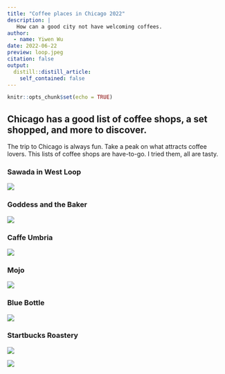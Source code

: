 ```yaml
---
title: "Coffee places in Chicago 2022"
description: |
   How can a good city not have welcoming coffees. 
author:
  - name: Yiwen Wu
date: 2022-06-22
preview: loop.jpeg
citation: false
output:
  distill::distill_article:
    self_contained: false
---
```


```r
knitr::opts_chunk$set(echo = TRUE)
```


## Chicago has a good list of coffee shops, a set shopped, and more to discover. 

The trip to Chicago is always fun. Take a peak on what attracts coffee lovers. This lists of coffee shops are have-to-go. I tried them, all are tasty.

### Sawada in West Loop

![](https://fastly.4sqi.net/img/general/600x600/82901909_u6r-shfe01Ny5AzAuLAin-bUuFHr5EXxcO5pGf66LyU.jpg)

### Goddess and the Baker

![](https://fastly.4sqi.net/img/general/600x600/2273437_W8DWcF1YPb-07jo26fWSCY-xQYBPeLJXAUNXolw_dc8.jpg)


### Caffe Umbria

![](https://images.squarespace-cdn.com/content/v1/5977c171893fc02caad61a66/1509068994880-KWKM198A1BQMIURKHZ6Y/cafeumbriaglass.jpg)

### Mojo
![](https://www.cushingco.com/wp-content/uploads/2018/03/Menu-Boards-Full-View-at-Mojo-Coffee.jpg)

### Blue Bottle

![](blue1.png)

### Startbucks Roastery 

![](https://media-cdn.tripadvisor.com/media/photo-s/1d/9c/c3/26/inside-with-the-beans.jpg)

![](https://nypost.com/wp-content/uploads/sites/2/2022/04/starbucks-reserve-roastery-62.jpg?quality=75&strip=all&w=744)


